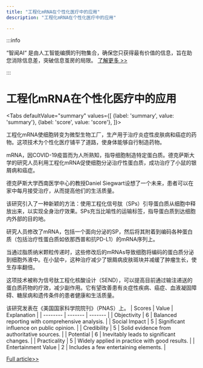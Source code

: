 ```yaml
---
title: "工程化mRNA在个性化医疗中的应用"
description: "工程化mRNA在个性化医疗中的应用"

---
```



:::info

“智闻AI“ 是由人工智能编撰的刊物集合，确保您只获得最有价值的信息，旨在助您消除信息差，突破信息茧房的局限。  [了解更多 >>](/)

:::

# 工程化mRNA在个性化医疗中的应用


<Tabs
	defaultValue="summary"
	values={[
	{label: 'summary', value: 'summary'},
	{label: 'score', value: 'score'},
]}>
<TabItem value="summary">


工程化mRNA使细胞转变为微型生物工厂，生产用于治疗炎症性皮肤病和癌症的药物。这项技术为个性化医疗铺平了道路，使身体能够自行制造药物。

mRNA，因COVID-19疫苗而为人所熟知，指导细胞制造特定蛋白质。德克萨斯大学的研究人员利用工程化mRNA促使细胞分泌治疗性蛋白质，成功治疗了小鼠的银屑病和癌症。

德克萨斯大学西南医学中心的教授Daniel Siegwart设想了一个未来，患者可以在家中每月接受治疗，从而提高他们的生活质量。

该研究引入了一种新颖的方法：使用工程化信号肽（SPs）引导蛋白质从细胞中释放出来，以实现全身治疗效果。SPs充当比喻性的运输标签，指导蛋白质到达细胞内外部的目的地。

研究人员修改了mRNA，包括一个面向分泌的SP，然后将其附着到编码各种蛋白质（包括治疗性蛋白质如依那西普和抗PD-L1）的mRNA序列上。

当通过脂质纳米颗粒传递时，这些修改后的mRNAs导致细胞将编码的蛋白质分泌到细胞外液中。在小鼠中，这种治疗减少了银屑病皮肤斑块并减缓了肿瘤生长，使生存率翻倍。

这项技术被称为信号肽工程化核酸设计（SEND），可以提高目前通过输注递送的蛋白质药物的疗效，减少副作用。它有望改善患有炎症性疾病、癌症、血液凝固障碍、糖尿病和遗传条件的患者健康和生活质量。

该研究发表在《美国国家科学院院刊》（PNAS）上。
</TabItem>
<TabItem value="score">
	| Scores     | Value   | Explanation |
	| -------- | ------- | ------- |
	| Objectivity  | 6    | Balanced reporting with comprehensive analysis.    |
	| Social Impact | 5     | Significant influence on public opinion.    |
	| Credibility    | 5    | Solid evidence from authoritative sources.    |
	| Potential    | 6    | Inevitably leads to significant changes.    |
	| Practicality    | 5    | Widely applied in practice with good results.    |
	| Entertainment Value    | 2    | Includes a few entertaining elements.    |
</TabItem>
</Tabs>

[Full article>>](https://www.cnbeta.com.tw/articles/science/1437255.htm)
